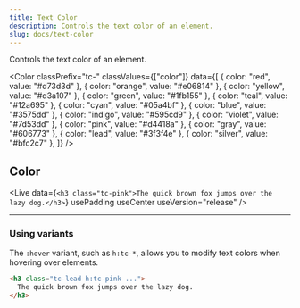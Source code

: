 ```yaml
---
title: Text Color
description: Controls the text color of an element.
slug: docs/text-color
---
```


Controls the text color of an element.

<Color
  classPrefix="tc-"
  classValues={["color"]}
  data={[
    { color: "red", value: "#d73d3d" },
    { color: "orange", value: "#e06814" },
    { color: "yellow", value: "#d3a107" },
    { color: "green", value: "#1fb155" },
    { color: "teal", value: "#12a695" },
    { color: "cyan", value: "#05a4bf" },
    { color: "blue", value: "#3575dd" },
    { color: "indigo", value: "#595cd9" },
    { color: "violet", value: "#7d53dd" },
    { color: "pink", value: "#d4418a" },
    { color: "gray", value: "#606773" },
    { color: "lead", value: "#3f3f4e" },
    { color: "silver", value: "#bfc2c7" },
  ]}
/>

## Color

<Live
  data={`<h3 class="tc-pink">The quick brown fox jumps over the lazy dog.</h3>`}
  usePadding
  useCenter
  useVersion="release"
/>

---

### Using variants

The `:hover` variant, such as `h:tc-*`, allows you to modify text colors when hovering over elements.

```html "h:tc-pink"
<h3 class="tc-lead h:tc-pink ...">
  The quick brown fox jumps over the lazy dog.
</h3>
```
